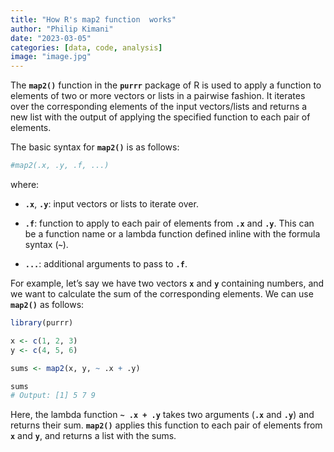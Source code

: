 ```yaml
---
title: "How R's map2 function  works"
author: "Philip Kimani"
date: "2023-03-05"
categories: [data, code, analysis]
image: "image.jpg"
---
```


The **`map2()`** function in the **`purrr`** package of R is used to apply a function to elements of two or more vectors or lists in a pairwise fashion. It iterates over the corresponding elements of the input vectors/lists and returns a new list with the output of applying the specified function to each pair of elements.

The basic syntax for **`map2()`** is as follows:

```r
#map2(.x, .y, .f, ...)

```

where:

-   **`.x`**, **`.y`**: input vectors or lists to iterate over.

-   **`.f`**: function to apply to each pair of elements from **`.x`** and **`.y`**. This can be a function name or a lambda function defined inline with the formula syntax (**`~`**).

-   **`...`**: additional arguments to pass to **`.f`**.

For example, let's say we have two vectors **`x`** and **`y`** containing numbers, and we want to calculate the sum of the corresponding elements. We can use **`map2()`** as follows:

```r
library(purrr)

x <- c(1, 2, 3)
y <- c(4, 5, 6)

sums <- map2(x, y, ~ .x + .y)

sums
# Output: [1] 5 7 9

```

Here, the lambda function **`~ .x + .y`** takes two arguments (**`.x`** and **`.y`**) and returns their sum. **`map2()`** applies this function to each pair of elements from **`x`** and **`y`**, and returns a list with the sums.


